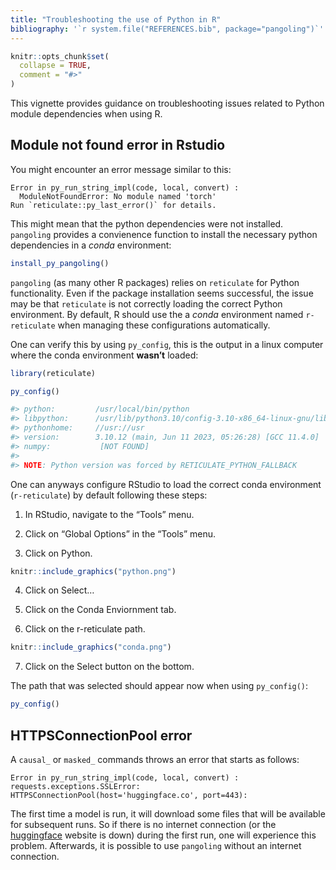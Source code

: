 ```yaml
---
title: "Troubleshooting the use of Python in R"
bibliography: '`r system.file("REFERENCES.bib", package="pangoling")`'
---
```


```r
knitr::opts_chunk$set(
  collapse = TRUE,
  comment = "#>"
)
```

This vignette provides guidance on troubleshooting issues related to Python module dependencies when using R.

## Module not found error in Rstudio

You might encounter an error message similar to this:

```
Error in py_run_string_impl(code, local, convert) : 
  ModuleNotFoundError: No module named 'torch'
Run `reticulate::py_last_error()` for details.
```

This might mean that the python dependencies were not installed. `pangoling` provides a convienence function to install the necessary python dependencies in a *conda* environment:

```r
install_py_pangoling()
```

`pangoling` (as many other R packages) relies on `reticulate` for  Python functionality. Even if the package installation seems successful, the issue may be that `reticulate` is not correctly loading the correct Python environment. By default, R should use the a *conda* environment named `r-reticulate` when managing these configurations automatically.

One can verify this by using `py_config`, this is the output in a linux computer where the conda environment **wasn't** loaded:

```r
library(reticulate)
```
```r
py_config()
```
```r
#> python:         /usr/local/bin/python
#> libpython:      /usr/lib/python3.10/config-3.10-x86_64-linux-gnu/libpython3.10.so
#> pythonhome:     //usr://usr
#> version:        3.10.12 (main, Jun 11 2023, 05:26:28) [GCC 11.4.0]
#> numpy:           [NOT FOUND]
#> 
#> NOTE: Python version was forced by RETICULATE_PYTHON_FALLBACK
```

One can anyways configure RStudio to load the correct conda environment (`r-reticulate`) by default following these steps:

1. In RStudio, navigate to the "Tools" menu.

2. Click on "Global Options" in the "Tools" menu.

3. Click on Python.

```r
knitr::include_graphics("python.png")
```

4. Click on Select...

5. Click on the Conda Enviornment tab.

6. Click on the r-reticulate path.

```r
knitr::include_graphics("conda.png")
```

7. Click on the Select button on the bottom.

The path that was selected should appear now when using `py_config()`:

```r
py_config()
```


## HTTPSConnectionPool error

A `causal_` or `masked_` commands throws an error that starts as follows:

```
Error in py_run_string_impl(code, local, convert) :
requests.exceptions.SSLError: HTTPSConnectionPool(host='huggingface.co', port=443): 
```

The first time a model is run, it will download some files that will be available for subsequent runs. So if there is no internet connection (or the [huggingface](https://huggingface.co/) website is down) during the first run, one will experience this problem. Afterwards, it is possible to use `pangoling` without an internet connection. 

